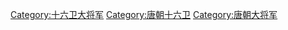 [[Category:十六卫大将军|Category:十六卫大将军]]
[[Category:唐朝十六卫|Category:唐朝十六卫]]
[[Category:唐朝大将军|Category:唐朝大将军]]
